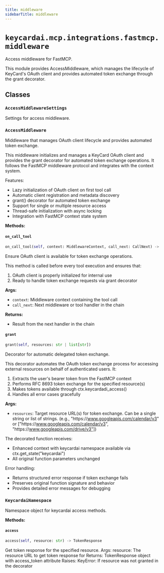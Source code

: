 ```yaml
---
title: middleware
sidebarTitle: middleware
---
```


# `keycardai.mcp.integrations.fastmcp.middleware`


Access middleware for FastMCP.

This module provides AccessMiddleware, which manages the lifecycle of
KeyCard's OAuth client and provides automated token exchange through
the grant decorator.


## Classes

### `AccessMiddlewareSettings` <sup><a href="https://github.com/keycardai/python-sdk/blob/main/src/keycardai/mcp/integrations/fastmcp/middleware.py#L30" target="_blank"><Icon icon="github" style="width: 14px; height: 14px;" /></a></sup>


Settings for access middleware.


### `AccessMiddleware` <sup><a href="https://github.com/keycardai/python-sdk/blob/main/src/keycardai/mcp/integrations/fastmcp/middleware.py#L37" target="_blank"><Icon icon="github" style="width: 14px; height: 14px;" /></a></sup>


Middleware that manages OAuth client lifecycle and provides automated token exchange.

This middleware initializes and manages a KeyCard OAuth client and provides
the grant decorator for automated token exchange operations. It follows the
FastMCP middleware protocol and integrates with the context system.

Features:
- Lazy initialization of OAuth client on first tool call
- Automatic client registration and metadata discovery
- grant() decorator for automated token exchange
- Support for single or multiple resource access
- Thread-safe initialization with async locking
- Integration with FastMCP context state system


**Methods:**

#### `on_call_tool` <sup><a href="https://github.com/keycardai/python-sdk/blob/main/src/keycardai/mcp/integrations/fastmcp/middleware.py#L140" target="_blank"><Icon icon="github" style="width: 14px; height: 14px;" /></a></sup>

```python
on_call_tool(self, context: MiddlewareContext, call_next: CallNext) -> any
```

Ensure OAuth client is available for token exchange operations.

This method is called before every tool execution and ensures that:
1. OAuth client is properly initialized for internal use
2. Ready to handle token exchange requests via grant decorator

**Args:**
- `context`: Middleware context containing the tool call
- `call_next`: Next middleware or tool handler in the chain

**Returns:**
- Result from the next handler in the chain


#### `grant` <sup><a href="https://github.com/keycardai/python-sdk/blob/main/src/keycardai/mcp/integrations/fastmcp/middleware.py#L158" target="_blank"><Icon icon="github" style="width: 14px; height: 14px;" /></a></sup>

```python
grant(self, resources: str | list[str])
```

Decorator for automatic delegated token exchange.

This decorator automates the OAuth token exchange process for accessing
external resources on behalf of authenticated users. It:

1. Extracts the user's bearer token from the FastMCP context
2. Performs RFC 8693 token exchange for the specified resource(s)
3. Makes tokens available through ctx.keycardadi_access()
4. Handles all error cases gracefully

**Args:**
- `resources`: Target resource URL(s) for token exchange.
      Can be a single string or list of strings.
      (e.g., "https\://www.googleapis.com/calendar/v3" or
       ["https\://www.googleapis.com/calendar/v3", "https\://www.googleapis.com/drive/v3"])

The decorated function receives:
- Enhanced context with keycardai namespace available via ctx.get_state("keycardai")
- All original function parameters unchanged

Error handling:
- Returns structured error response if token exchange fails
- Preserves original function signature and behavior
- Provides detailed error messages for debugging


### `KeycardaiNamespace` <sup><a href="https://github.com/keycardai/python-sdk/blob/main/src/keycardai/mcp/integrations/fastmcp/middleware.py#L268" target="_blank"><Icon icon="github" style="width: 14px; height: 14px;" /></a></sup>


Namespace object for keycardai access methods.


**Methods:**

#### `access` <sup><a href="https://github.com/keycardai/python-sdk/blob/main/src/keycardai/mcp/integrations/fastmcp/middleware.py#L274" target="_blank"><Icon icon="github" style="width: 14px; height: 14px;" /></a></sup>

```python
access(self, resource: str) -> TokenResponse
```

Get token response for the specified resource.
Args:
    resource: The resource URL to get token response for
Returns:
    TokenResponse object with access_token attribute
Raises:
    KeyError: If resource was not granted in the decorator

